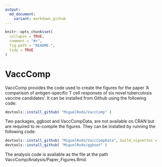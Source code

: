 ```yaml
---
output:
  md_document:
    variant: markdown_github
---
```


<!-- README.md is generated from README.Rmd. Please edit that file -->

```r
knitr::opts_chunk$set(
  collapse = TRUE,
  comment = "#>",
  fig.path = "README-", 
  tidy = TRUE
)
```

# VaccComp

VaccComp provides the code used to create the figures for the paper 'A comparison of antigen-specific T cell responses of six novel tuberculosis vaccine candidates'. It can be installed from Github using the following code:

```r
devtools::install_github( "MiguelRodo/VaccComp" )
```

Two packages, ggboot and VaccCompData, are not available on CRAN but are required to re-compile the figures. They can be installed by running the following code:

```r
devtools::install_github( "MiguelRodo/VaccCompData", build_vignettes = TRUE )
devtools::install_github( "MiguelRodo/ggboot" )
```

The analysis code is available as the file at the path VaccComp/Analysis/Paper_Figures.Rmd. 

